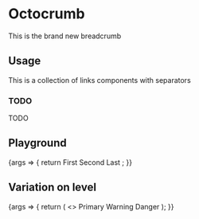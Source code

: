 
<Meta
  title="Components/Octocrumb"
  component={Octocrumb}
/>

# Octocrumb

This is the brand new breadcrumb

## Usage

This is a collection of links components with separators

### TODO

TODO

## Playground

<Canvas>
  <Story name="Standard">
    {args => {
      return <Octocrumb>
        <Step gradient={120} color={args.color}>First</Step>
        <Separator/>
        <Step gradient={120} color={args.color}>Second</Step>
        <Separator/>
        <Step gradient={100} color={args.color}>Last</Step>
      </Octocrumb>;
    }}
  </Story>
</Canvas>

<ArgsTable story="Standard" />

## Variation on level

<Canvas>
  <Story name="Level">
    {args => {
      return (
        <>
          <Octocrumb {...args} level="primary">
            Primary
          </Octocrumb>
          <Octocrumb {...args} level="warning">
            Warning
          </Octocrumb>
          <Octocrumb {...args} level="danger">
            Danger
          </Octocrumb>
        </>
      );
    }}
  </Story>
</Canvas>
